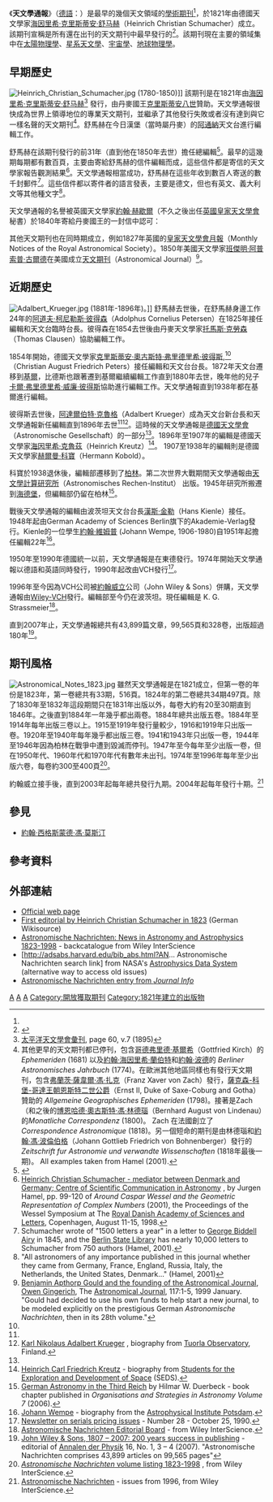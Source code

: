 {{Infobox Journal
| title	        =	{{lang|de|''Astronomische Nachrichten''}}
| cover	        =       
| editor	=	K. G. Strassmeier
| discipline	=	[[天文學|天文學]]、[[天體物理學|天體物理學]]
| language	=	英語
| abbreviation	=	''Astron. Nachr.'' ; ''AN''
| publisher	=	[[約翰威立|Wiley-VCH]]; [[波茨坦天文物理研究所|波茨坦天文物理研究所]]
| country	=	[[德國|德國]]
| frequency	=	10 issues per year
| website	=	https://www.webcitation.org/67JXqhiSb?url=http://www.aip.de/AN/
| link1         =       http://www.an-journal.org
| link1-name    =       Wiley InterScience
| history	=	Published since 1821
| impact        =       0.916
| impact-year   =       2016
| openaccess    =       [http://www.sherpa.ac.uk/romeo.php?search=00046337&jrule=ISSN pre-print and post-print]<!--
| RSS          =       http://www3.interscience.wiley.com/rss/journal/60500255-->
| JSTOR         =       
| OCLC          =       76516376
| LCCN          =       13011169
| CODEN         =       ASNAAN
| ISSN	        =	0004-6337
| eISSN	        =	1521-3994
}}
《'''天文學通報'''》（[[德語|德語]]：{{lang|de|''Astronomische Nachrichten''}}）是最早的幾個天文領域的[[學術期刊|學術期刊]]<ref name="Hamel"/>，於1821年由德國天文學家[[海因里希·克里斯蒂安·舒马赫|海因里希·克里斯蒂安·舒马赫]]（Heinrich Christian Schumacher）成立。該期刊宣稱是所有還在出刊的天文期刊中最早發行的<ref>{{cite web | url = http://www.aip.de/AN/ | title = Astronomische Nachrichten | work = [[波茨坦天文物理研究所|波茨坦天文物理研究所]] | quote = [Astronomische Nachrichten] is the oldest astronomical journal of the world that is still being published | deadurl = yes | archiveurl = https://www.webcitation.org/67JXqhiSb?url=http://www.aip.de/AN/ | archivedate = 2012-04-30 | access-date = 2010-04-07 }}</ref>。該期刊現在主要的領域集中在[[太陽物理學|太陽物理學]]、[[星系天文學|星系天文學]]、[[宇宙學|宇宙學]]、[[地球物理學|地球物理學]]。

==早期歷史==
[[Image:Heinrich_Christian_Schumacher.jpg|thumb]] (1780-1850)]]
該期刊是在1821年由[[海因里希·克里斯蒂安·舒马赫|海因里希·克里斯蒂安·舒马赫]]<ref name="PASP-1895">[[太平洋天文學會彙刊|太平洋天文學會彙刊]], page 60, v.7 (1895)</ref> 發行，由丹麥國王[[克里斯蒂安八世|克里斯蒂安八世]]贊助。天文學通報很快成為世界上領導地位的專業天文期刊，並繼承了其他發行失敗或者沒有達到與它一樣名聲的天文期刊<ref>其他更早的天文期刊都已停刊，包含[[哥德弗里德·基爾希|哥德弗里德·基爾希]]（Gottfried Kirch）的 ''Ephemeriden'' (1681) 以及[[約翰·海因里希·蘭伯特|約翰·海因里希·蘭伯特]]和[[约翰·波得|約翰·波德]]的 ''Berliner Astronomisches Jahrbuch'' (1774)。在歐洲其他地區同樣也有發行天文期刊，包含[[弗蘭茨·薩韋爾·馮·扎克|弗蘭茨·薩韋爾·馮·扎克]]（Franz Xaver von Zach）發行，[[薩克森-科堡-哥達王朝恩斯特二世公爵|薩克森-科堡-哥達王朝恩斯特二世公爵]]（Ernst II, Duke of Saxe-Coburg and Gotha）贊助的 ''Allgemeine Geographisches Ephemeriden'' (1798)。接著是Zach（和之後的[[博恩哈德·奧古斯特·馮·林德瑙|博恩哈德·奧古斯特·馮·林德瑙]]（Bernhard August von Lindenau）的''Monatliche Correspondenz'' (1800)。 Zach 在法國創立了 ''Correspondence Astronomique'' (1818)。另一個短命的期刊是由林德瑙和[[約翰·馮·波倫伯格|約翰·馮·波倫伯格]]（Johann Gottlieb Friedrich von Bohnenberger）發行的 ''Zeitschrift fur Astronomie und verwandte Wissenschaften'' (1818年最後一期)。 All examples taken from Hamel (2001).</ref>。舒馬赫在今日漢堡（當時屬丹麥）的[[阿通納|阿通納]]天文台進行編輯工作。

舒馬赫在該期刊發行的前31年（直到他在1850年去世）擔任總編輯<ref>{{cite journal | journal = [[皇家天文學會月報|Monthly Notices of the Royal Astronomical Society]] | year = 1851 | pages = p.78. | author = Priestley and Weale | title = Heinrich Christian Schumacher | url = http://articles.adsabs.harvard.edu//full/seri/MNRAS/0011//0000078.000.html?high=47092a25b430069 | access-date = 2010-04-07 | archive-date = 2019-06-09 | archive-url = https://web.archive.org/web/20190609201705/http://articles.adsabs.harvard.edu//full/seri/MNRAS/0011//0000078.000.html?high=47092a25b430069 | dead-url = no }}</ref>。最早的這幾期每期都有數百頁，主要由寄給舒馬赫的信件編輯而成，這些信件都是寄信的天文學家報告觀測結果<ref name="Hamel">[http://books.google.com/books?id=BUxedd5rxFoC&pg=PA118&lpg=PA118&dq=astronomische+nachrichten+schumacher+%22first+31%22&source=web&ots=b3AbzMJ1RR&sig=KjgGlkc9YlhCrWCqDyh5M79RwV0#PPA99,M1 Heinrich Christian Schumacher - mediator between Denmark and Germany; Centre of Scientific Communication in Astronomy] {{Wayback|url=http://books.google.com/books?id=BUxedd5rxFoC&pg=PA118&lpg=PA118&dq=astronomische+nachrichten+schumacher+%22first+31%22&source=web&ots=b3AbzMJ1RR&sig=KjgGlkc9YlhCrWCqDyh5M79RwV0#PPA99,M1 |date=20121112182534 }}, by Jurgen Hamel, pp. 99-120 of ''Around Caspar Wessel and the Geometric Representation of Complex Numbers'' (2001), the Proceedings of the Wessel Symposium at The [[丹麥皇家科學與文學會|Royal Danish Academy of Sciences and Letters]], Copenhagen, August 11-15, 1998.</ref>。天文學通報相當成功，舒馬赫在這些年收到數百人寄送的數千封郵件<ref>Schumacher wrote of "1500 letters a year" in a letter to [[喬治·比德爾·艾里|George Biddell Airy]] in 1845, and the [[柏林國家圖書館|Berlin State Library]] has nearly 10,000 letters to Schumacher from 750 authors (Hamel, 2001).</ref>。這些信件都以寄件者的語言發表，主要是德文，但也有英文、義大利文等其他種文字<ref>"All astronomers of any importance published in this journal whether they came from Germany, France, England, Russia, Italy, the Netherlands, the United States, Denmark..." (Hamel, 2001)</ref>。

天文學通報的名譽被英國天文學家[[約翰·弗里德里希·威廉·赫歇爾|約翰·赫歇爾]]（不久之後出任[[英國皇家天文學會|英國皇家天文學會]]秘書）於1840年寄給丹麥國王的一封信中認可：{{Cquote|...one of the most remarkable and influential astronomical works, which have ever appeared and which, while operating more beneficially on the progress of its Science than any similar work of modern times [has] made your Majesty's city of Altona ... the astronomical centre of the civilised world.|4=[[約翰·弗里德里希·威廉·赫歇爾|約翰·赫歇爾]] 致 [[克里斯蒂安八世|克里斯蒂安八世]], 1840|5=<ref name="Hamel"/>}}

其他天文期刊也在同時期成立，例如1827年英國的[[皇家天文學會月報|皇家天文學會月報]]（Monthly Notices of the Royal Astronomical Society）。1850年美國天文學家[[班傑明·阿普索普·古爾德|班傑明·阿普索普·古爾德]]在美國成立[[天文期刊|天文期刊]]（Astronomical Journal）<ref>[http://www.iop.org/EJ/article/1538-3881/117/1/1/980409.html Benjamin Apthorp Gould and the founding of the Astronomical Journal], [[Owen_Gingerich|Owen Gingerich]], The [[Astronomical_Journal|Astronomical Journal]], 117:1-5, 1999 January. "Gould had decided to use his own funds to help start a new journal, to be modeled explicitly on the prestigious German ''Astronomische Nachrichten'', then in its 28th volume."</ref>。

==近期歷史==
[[Image:Adalbert_Krueger.jpg|thumb]] (1881年-1896年)。]]
舒馬赫去世後，在舒馬赫身邊工作24年的[[阿道夫·柯尼勒斯·彼得森|阿道夫·柯尼勒斯·彼得森]]（Adolphus Cornelius Petersen）在1825年接任編輯和天文台臨時台長。彼得森在1854去世後由丹麥天文學家[[托馬斯·克勞森_(天文學家)|托馬斯·克勞森]]（Thomas Clausen）協助編輯工作。

1854年開始，德國天文學家[[克里斯蒂安·奧古斯特·弗里德里希·彼得斯|克里斯蒂安·奧古斯特·弗里德里希·彼得斯]],<ref name="PASP-1895"/>（Christian August Friedrich Peters）接任編輯和天文台台長。1872年天文台遷移到[[基爾|基爾]]，比德斯也跟著遷到基爾繼續編輯工作直到1880年去世，晚年他的兒子[[卡爾·弗里德里希·威廉·彼得斯|卡爾·弗里德里希·威廉·彼得斯]]協助進行編輯工作。天文學通報直到1938年都在基爾進行編輯。

彼得斯去世後，[[阿達爾伯特·克魯格|阿達爾伯特·克魯格]]（Adalbert Krueger）成為天文台新台長和天文學通報新任編輯直到1896年去世<ref name="PASP-1895"/><ref>[http://www.astro.utu.fi/zubi/people/krueger.htm Karl Nikolaus Adalbert Krueger] {{Wayback|url=http://www.astro.utu.fi/zubi/people/krueger.htm |date=20181003095055 }}, biography from [[Tuorla_Observatory|Tuorla Observatory]], Finland.</ref>。這時候的天文學通報是[[德國天文學會|德國天文學會]]（Astronomische Gesellschaft）的一部分<ref name="PASP-1895"/>。1896年至1907年的編輯是德國天文學家[[海因里希·克魯茲|海因里希·克魯茲]]（Heinrich Kreutz）<ref>[https://web.archive.org/web/20071103144316/http://seds.lpl.arizona.edu/~spider/spider/comets/kreutz.html Heinrich Carl Friedrich Kreutz] - biography from [[Students_for_the_Exploration_and_Development_of_Space|Students for the Exploration and Development of Space]] (SEDS).</ref>。 
1907至1938年的編輯則是德國天文學家[[赫爾曼·科寶|赫爾曼·科寶]]（Hermann Kobold）。

科寶於1938退休後，編輯部遷移到了[[柏林|柏林]]。第二次世界大戰期間天文學通報由[[天文學計算研究所|天文學計算研究所]]（Astronomisches Rechen-Institut） 出版。1945年研究所搬遷到[[海德堡|海德堡]]，但編輯部仍留在柏林<ref>[http://www.springerlink.com/content/t12w310438061211/ German Astronomy in the Third Reich]{{Dead link|date=2020年2月 |bot=InternetArchiveBot |fix-attempted=yes }} by Hilmar W. Duerbeck - book chapter published in ''Organisations and Strategies in Astronomy Volume 7'' (2006).</ref>。

戰後天文學通報的編輯由波茨坦天文台台長[[漢斯·金勒|漢斯·金勒]]（Hans Kienle）接任。1948年起由German Academy of Sciences Berlin旗下的Akademie-Verlag發行。Kienle的一位學生[[約翰·維姆普|約翰·維姆普]] (Johann Wempe, 1906-1980)自1951年起擔任編輯22年<ref>[http://www.aip.de/news/wempe/wempe.html Johann Wempe] {{Wayback|url=http://www.aip.de/news/wempe/wempe.html |date=20120208124329 }} - biography from the [[Astrophysical_Institute_Potsdam|Astrophysical Institute Potsdam]].</ref>。

1950年至1990年德國統一以前，天文學通報是在東德發行。1974年開始天文學通報以德語和英語同時發行，1990年起改由VCH發行<ref>[http://www.lib.unc.edu/prices/1990/PRICES28.HTML Newsletter on serials pricing issues] {{Wayback|url=http://www.lib.unc.edu/prices/1990/PRICES28.HTML |date=20110607181610 }} - Number 28 - October 25, 1990.</ref>。

1996年至今因為VCH公司被[[約翰威立|約翰威立]]公司（John Wiley & Sons）併購，天文學通報由[[約翰威立|Wiley-VCH]]發行。編輯部至今仍在波茨坦。現任編輯是 K. G. Strassmeier<ref>[http://www3.interscience.wiley.com/cgi-bin/jabout/60500255/edbd.html Astronomische Nachrichten Editorial Board] {{Webarchive|url=https://archive.today/20121216142452/http://www3.interscience.wiley.com/cgi-bin/jabout/60500255/edbd.html |date=2012-12-16 }} - from Wiley InterScience.</ref>。

直到2007年止，天文學通報總共有43,899篇文章，99,565頁和328卷，出版超過180年<ref>[http://www.physik.uni-augsburg.de/annalen/contents/contents-2007/editorial07.pdf John Wiley & Sons, 1807 – 2007: 200 years success in publishing] {{Wayback|url=http://www.physik.uni-augsburg.de/annalen/contents/contents-2007/editorial07.pdf |date=20120209011925 }} - editorial of [[Annalen_der_Physik|Annalen der Physik]] 16, No. 1, 3 – 4 (2007). "Astronomische Nachrichten comprises 43,899 articles on 99,565 pages"</ref>。

==期刊風格==
[[Image:Astronomical_Notes_1823.jpg|thumb]]
雖然天文學通報是在1821成立，但第一卷的年份是1823年，第一卷總共有33期，516頁。1824年的第二卷總共34期497頁。除了1830年至1832年這段期間只在1831年出版以外，每卷大約有20至30期直到1846年。之後直到1884年一年幾乎都出兩卷。1884年總共出版五卷。1884年至1914年每年出版三卷以上。1915至1919年發行量較少，1916和1919年只出版一卷。1920年至1940年每年幾乎都出版三卷。1941和1943年只出版一卷，1944年至1946年因為柏林在戰爭中遭到毀滅而停刊。1947年至今每年至少出版一卷，但在1950年代、1960年代和1970年代有數年未出刊。1974年至1996年每年至少出版六卷，每卷約300至400頁<ref>[http://www3.interscience.wiley.com/cgi-bin/jtoc/112407795/vols ''Astronomische Nachrichten'' volume listing 1823-1998] {{Webarchive|url=https://archive.today/20121210044925/http://www3.interscience.wiley.com/cgi-bin/jtoc/112407795/vols |date=2012-12-10 }}, from Wiley InterScience.</ref>。

約翰威立接手後，直到2003年起每年總共發行九期。2004年起每年發行十期。<ref>[http://www3.interscience.wiley.com/cgi-bin/jtoc/60500255/all Astronomische Nachrichten] {{Webarchive|url=https://archive.today/20110427173753/http://www3.interscience.wiley.com/cgi-bin/jtoc/60500255/all |date=2011-04-27 }} - issues from 1996, from Wiley InterScience.</ref>
{{clear}}

==參見==
* [[約翰·西格斯蒙德·馮·莫斯汀|約翰·西格斯蒙德·馮·莫斯汀]]

==參考資料==
{{reflist|2}}

==外部連結==
{{Wikisource}}
{{commons|Category:Astronomische Nachrichten|Astronomische Nachrichten}}
{{Wikisourcelang|de|Astronomische Nachrichten}}
* [https://www.webcitation.org/67JXqhiSb?url=http://www.aip.de/AN/ Official web page]
*[[:de:s:Seite:Astronomische_Nachrichten_No_1_Vorwort.png|First editorial by Heinrich Christian Schumacher in 1823]] (German Wikisource)
*[http://www3.interscience.wiley.com/cgi-bin/jhome/112407795 Astronomische Nachrichten: News in Astronomy and Astrophysics 1823-1998] {{Webarchive|url=https://archive.today/20121216155336/http://www3.interscience.wiley.com/cgi-bin/jhome/112407795 |date=2012-12-16 }} - backcatalogue from Wiley InterScience
*[http://adsabs.harvard.edu/bib_abs.html?AN... Astronomische Nachrichten search link] {{Wayback|url=http://adsabs.harvard.edu/bib_abs.html?AN... |date=20181005080245 }} from NASA's [[Astrophysics_Data_System|Astrophysics Data System]] (alternative way to access old issues)
*[https://web.archive.org/web/20110726175841/http://jinfo.lub.lu.se/jinfo?func=fullRecord&jId=3916&issn=00046337&language=en Astronomische Nachrichten entry from ''Journal Info'']

[[Category:天文學期刊|A]]
[[Category:天文學史|A]]
[[Category:约翰威立学术期刊|A]]
[[Category:開放獲取期刊|Category:開放獲取期刊]]
[[Category:1821年建立的出版物|Category:1821年建立的出版物]]